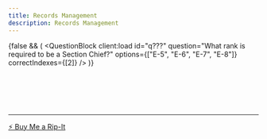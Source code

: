 ```yaml
---
title: Records Management
description: Records Management
---
```



{false && (
  <QuestionBlock
    client:load
    id="q???"
    question="What rank is required to be a Section Chief?"
    options={["E-5", "E-6", "E-7", "E-8"]}
    correctIndexes={[2]}
  />
)}

<div className="space-y-1 max-w-none">
  <QuestionBlock
    client:load
    id="q1"
    question="Ensuring proper collection, preservation, and safeguarding of federal records is the responsibility of _____."
    options={["Unit Commanders", "Unit Records Managers", "Base Records Managers", "All Department of the Air Force Personnel (military, civilians, contractors)"]}
    correctIndexes={[3]}
  />
<br />
  <QuestionBlock
    client:load
    id="q2"
    question="Which statement is NOT true as it pertains to maintaining an effective records management program?"
    options={["It's used to preserve our nation's history.", "It assists with mission planning and operations", "It allows for informed decision making at all levels within the chain.", "Individuals cannot be held liable for records not properly maintained/disposed of."]}
    correctIndexes={[3]}
  />
<br />
  <QuestionBlock
    client:load
    id="q3"
    question="Which of the following documents are considered a record?"
    options={["Routing Slip", "Air Force Times", "CMSAF Post on Twitter", "Signed Appointment Letter", "Selfie with the First Sergeant", "AF Achievement Medal with Order Number"]}
    correctIndexes={[2,3,5]}
  />
<br />
  <QuestionBlock
    client:load
    id="q4"
    question="This type of document is created or received during peacetime, wartime, or contingency operations and once released it cannot be altered."
    options={["Draft", "Record", "Non-Record", "Personal Record"]}
    correctIndexes={[1]}
  />
<br />
  <QuestionBlock
    client:load
    id="q5"
    question="Which of the following statements most accurately describes a permanent record?"
    options={["Destroyed after a specific time period", "Has enduring historical value", "Held anywhere from 1 day to 100 years", "Kept forever", "Transferred to National Archives for preservation", "The vast majority of Air Force records"]}
    correctIndexes={[1,3,4]}
  />
</div>

---

<div style={{
  marginTop: '3rem',
  textAlign: 'center'
}}>
  <a
    href="https://coff.ee/qtcbt"
    target="_blank"
    rel="noopener noreferrer"
    style={{
      display: 'inline-block',
      padding: '0.5rem 1rem',
      backgroundColor: '#FBBF24',
      color: '#000',
      fontWeight: 'bold',
      borderRadius: '0.375rem',
      textDecoration: 'none'
    }}
  >
    ⚡ Buy Me a Rip-It
  </a>
</div>
